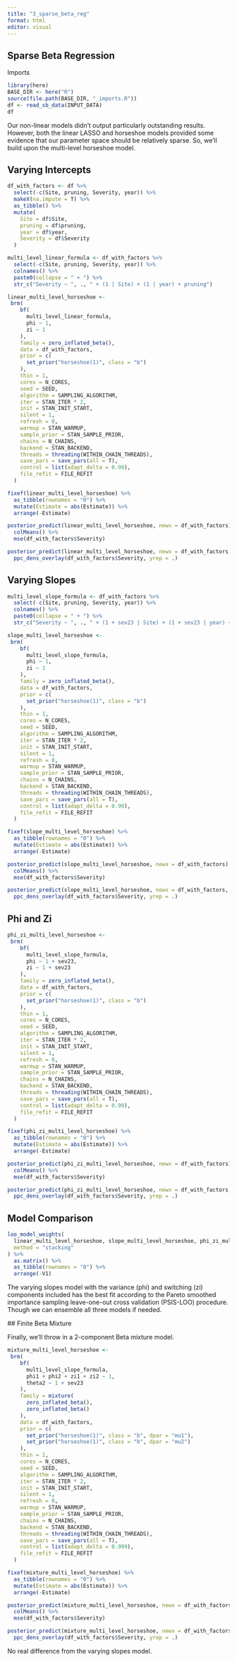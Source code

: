 ```yaml
---
title: "3_sparse_beta_reg"
format: html
editor: visual
---
```


## Sparse Beta Regression

Imports

```r

library(here)
BASE_DIR <- here("R")
source(file.path(BASE_DIR, "_imports.R"))
df <- read_sb_data(INPUT_DATA)
df
```

Our non-linear models didn't output particularly outstanding results. However, both the linear LASSO and horseshoe models provided some evidence that our parameter space should be relatively sparse. So, we'll build upon the multi-level horseshoe model.

## Varying Intercepts

```r

df_with_factors <- df %>%
  select(-c(Site, pruning, Severity, year)) %>%
  makeX(na.impute = T) %>%
  as_tibble() %>%
  mutate(
    Site = df$Site, 
    pruning = df$pruning, 
    year = df$year, 
    Severity = df$Severity
  )  

multi_level_linear_formula <- df_with_factors %>% 
  select(-c(Site, pruning, Severity, year)) %>% 
  colnames() %>%
  paste0(collapse = " + ") %>%
  str_c("Severity ~ ", ., " + (1 | Site) + (1 | year) + pruning")

linear_multi_level_horseshoe <- 
 brm(
    bf(
      multi_level_linear_formula,
      phi ~ 1,
      zi ~ 1
    ),
    family = zero_inflated_beta(),
    data = df_with_factors,
    prior = c(
      set_prior("horseshoe(1)", class = "b")
    ),
    thin = 1,
    cores = N_CORES,
    seed = SEED,
    algorithm = SAMPLING_ALGORITHM,
    iter = STAN_ITER * 2,
    init = STAN_INIT_START,
    silent = 1,
    refresh = 0,
    warmup = STAN_WARMUP,
    sample_prior = STAN_SAMPLE_PRIOR,
    chains = N_CHAINS,
    backend = STAN_BACKEND,
    threads = threading(WITHIN_CHAIN_THREADS),
    save_pars = save_pars(all = T),
    control = list(adapt_delta = 0.99),
    file_refit = FILE_REFIT
  )

fixef(linear_multi_level_horseshoe) %>%
  as_tibble(rownames = "0") %>%
  mutate(Estimate = abs(Estimate)) %>%
  arrange(-Estimate)
```

```r

posterior_predict(linear_multi_level_horseshoe, newx = df_with_factors) %>%
  colMeans() %>%
  mse(df_with_factors$Severity)
```

```r

posterior_predict(linear_multi_level_horseshoe, newx = df_with_factors, ndraws = 50) %>%
  ppc_dens_overlay(df_with_factors$Severity, yrep = .)
```

## Varying Slopes 

```r

multi_level_slope_formula <- df_with_factors %>% 
  select(-c(Site, pruning, Severity, year)) %>% 
  colnames() %>%
  paste0(collapse = " + ") %>%
  str_c("Severity ~ ", ., " + (1 + sev23 | Site) + (1 + sev23 | year) + pruning")

slope_multi_level_horseshoe <- 
 brm(
    bf(
      multi_level_slope_formula,
      phi ~ 1,
      zi ~ 1
    ),
    family = zero_inflated_beta(),
    data = df_with_factors,
    prior = c(
      set_prior("horseshoe(1)", class = "b")
    ),
    thin = 1,
    cores = N_CORES,
    seed = SEED,
    algorithm = SAMPLING_ALGORITHM,
    iter = STAN_ITER * 2,
    init = STAN_INIT_START,
    silent = 1,
    refresh = 0,
    warmup = STAN_WARMUP,
    sample_prior = STAN_SAMPLE_PRIOR,
    chains = N_CHAINS,
    backend = STAN_BACKEND,
    threads = threading(WITHIN_CHAIN_THREADS),
    save_pars = save_pars(all = T),
    control = list(adapt_delta = 0.99),
    file_refit = FILE_REFIT
  )

fixef(slope_multi_level_horseshoe) %>%
  as_tibble(rownames = "0") %>%
  mutate(Estimate = abs(Estimate)) %>%
  arrange(-Estimate)
```

```r

posterior_predict(slope_multi_level_horseshoe, newx = df_with_factors) %>%
  colMeans() %>%
  mse(df_with_factors$Severity)
```

```r

posterior_predict(slope_multi_level_horseshoe, newx = df_with_factors, ndraws = 50) %>%
  ppc_dens_overlay(df_with_factors$Severity, yrep = .)
```

## Phi and Zi

```r

phi_zi_multi_level_horseshoe <- 
 brm(
    bf(
      multi_level_slope_formula,
      phi ~ 1 + sev23,
      zi ~ 1 + sev23
    ),
    family = zero_inflated_beta(),
    data = df_with_factors,
    prior = c(
      set_prior("horseshoe(1)", class = "b")
    ),
    thin = 1,
    cores = N_CORES,
    seed = SEED,
    algorithm = SAMPLING_ALGORITHM,
    iter = STAN_ITER * 2,
    init = STAN_INIT_START,
    silent = 1,
    refresh = 0,
    warmup = STAN_WARMUP,
    sample_prior = STAN_SAMPLE_PRIOR,
    chains = N_CHAINS,
    backend = STAN_BACKEND,
    threads = threading(WITHIN_CHAIN_THREADS),
    save_pars = save_pars(all = T),
    control = list(adapt_delta = 0.99),
    file_refit = FILE_REFIT
  )

fixef(phi_zi_multi_level_horseshoe) %>%
  as_tibble(rownames = "0") %>%
  mutate(Estimate = abs(Estimate)) %>%
  arrange(-Estimate)
```

```r

posterior_predict(phi_zi_multi_level_horseshoe, newx = df_with_factors) %>%
  colMeans() %>%
  mse(df_with_factors$Severity)
```

```r

posterior_predict(phi_zi_multi_level_horseshoe, newx = df_with_factors, ndraws = 50) %>%
  ppc_dens_overlay(df_with_factors$Severity, yrep = .)
```

## Model Comparison

```r

loo_model_weights(
  linear_multi_level_horseshoe, slope_multi_level_horseshoe, phi_zi_multi_level_horseshoe,
  method = "stacking"
) %>%
  as.matrix() %>%
  as_tibble(rownames = "0") %>%
  arrange(-V1)
```
The varying slopes model with the variance (phi) and switching (zi) components included has the best fit according to the Pareto smoothed importance sampling leave-one-out cross validation (PSIS-LOO) procedure. Though we can ensemble all three models if needed.

 ## Finite Beta Mixture

Finally, we'll throw in a 2-component Beta mixture model.

```r

mixture_multi_level_horseshoe <- 
 brm(
    bf(
      multi_level_slope_formula,
      phi1 + phi2 + zi1 + zi2 ~ 1,
      theta2 ~ 1 + sev23
    ),
    family = mixture(
      zero_inflated_beta(),
      zero_inflated_beta()
    ),
    data = df_with_factors,
    prior = c(
      set_prior("horseshoe(1)", class = "b", dpar = "mu1"),
      set_prior("horseshoe(1)", class = "b", dpar = "mu2")
    ),
    thin = 1,
    cores = N_CORES,
    seed = SEED,
    algorithm = SAMPLING_ALGORITHM,
    iter = STAN_ITER * 2,
    init = STAN_INIT_START,
    silent = 1,
    refresh = 0,
    warmup = STAN_WARMUP,
    sample_prior = STAN_SAMPLE_PRIOR,
    chains = N_CHAINS,
    backend = STAN_BACKEND,
    threads = threading(WITHIN_CHAIN_THREADS),
    save_pars = save_pars(all = T),
    control = list(adapt_delta = 0.999),
    file_refit = FILE_REFIT
  )

fixef(mixture_multi_level_horseshoe) %>%
  as_tibble(rownames = "0") %>%
  mutate(Estimate = abs(Estimate)) %>%
  arrange(-Estimate)
```

```r

posterior_predict(mixture_multi_level_horseshoe, newx = df_with_factors) %>%
  colMeans() %>%
  mse(df_with_factors$Severity)
```

```r

posterior_predict(mixture_multi_level_horseshoe, newx = df_with_factors, ndraws = 100) %>%
  ppc_dens_overlay(df_with_factors$Severity, yrep = .)
```

No real difference from the varying slopes model.